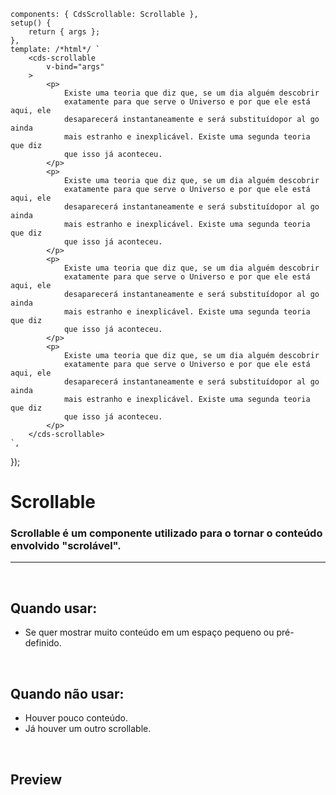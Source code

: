 
<Meta of={ScrollableStories} />

	components: { CdsScrollable: Scrollable },
	setup() {
		return { args };
	},
	template: /*html*/ `
		<cds-scrollable
			v-bind="args" 
		>
			<p>
				Existe uma teoria que diz que, se um dia alguém descobrir 
				exatamente para que serve o Universo e por que ele está aqui, ele 
				desaparecerá instantaneamente e será substituídopor al go ainda 
				mais estranho e inexplicável. Existe uma segunda teoria que diz 
				que isso já aconteceu.
			</p>
			<p>
				Existe uma teoria que diz que, se um dia alguém descobrir 
				exatamente para que serve o Universo e por que ele está aqui, ele 
				desaparecerá instantaneamente e será substituídopor al go ainda 
				mais estranho e inexplicável. Existe uma segunda teoria que diz 
				que isso já aconteceu.
			</p>
			<p>
				Existe uma teoria que diz que, se um dia alguém descobrir 
				exatamente para que serve o Universo e por que ele está aqui, ele 
				desaparecerá instantaneamente e será substituídopor al go ainda 
				mais estranho e inexplicável. Existe uma segunda teoria que diz 
				que isso já aconteceu.
			</p>
			<p>
				Existe uma teoria que diz que, se um dia alguém descobrir 
				exatamente para que serve o Universo e por que ele está aqui, ele 
				desaparecerá instantaneamente e será substituídopor al go ainda 
				mais estranho e inexplicável. Existe uma segunda teoria que diz 
				que isso já aconteceu.
			</p>
		</cds-scrollable>
	`,
});

# Scrollable

### Scrollable é um componente utilizado para o tornar o conteúdo envolvido "scrolável".

***

<br />

## Quando usar:

* Se quer mostrar muito conteúdo em um espaço pequeno ou pré-definido.

<br />

## Quando não usar:

* Houver pouco conteúdo.
* Já houver um outro scrollable.

<br />

## Preview

<Canvas>
  <Story of={ScrollableStories.Scrollable} />
</Canvas>

<Controls />
